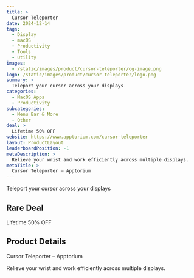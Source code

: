 ```yaml
---
title: >
  Cursor Teleporter
date: 2024-12-14
tags:
  - Display
  - macOS
  - Productivity
  - Tools
  - Utility
images:
  - /static/images/product/cursor-teleporter/og-image.png
logo: /static/images/product/cursor-teleporter/logo.png
summary: >
  Teleport your cursor across your displays
categories:
  - MacOS Apps
  - Productivity
subcategories:
  - Menu Bar & More
  - Other
deal: >
  Lifetime 50% OFF
website: https://www.apptorium.com/cursor-teleporter
layout: ProductLayout
leaderboardPosition: -1
metaDescription: >
  Relieve your wrist and work efficiently across multiple displays.
metaTitle: >
  Cursor Teleporter – Apptorium
---
```

Teleport your cursor across your displays

## Rare Deal

Lifetime 50% OFF

## Product Details

Cursor Teleporter – Apptorium

Relieve your wrist and work efficiently across multiple displays.
